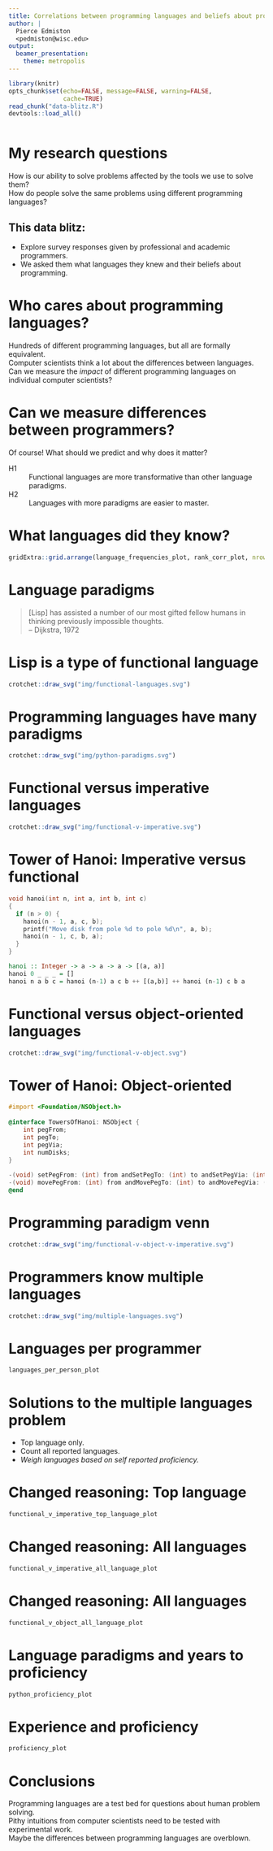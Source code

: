 ```yaml
---
title: Correlations between programming languages and beliefs about programming
author: |
  Pierce Edmiston  
  <pedmiston@wisc.edu>
output:
  beamer_presentation:
    theme: metropolis
---
```

```r
library(knitr)
opts_chunk$set(echo=FALSE, message=FALSE, warning=FALSE,
               cache=TRUE)
read_chunk("data-blitz.R")
devtools::load_all()
```
```r
```

# My research questions

How is our ability to solve problems affected by the tools we use to
solve them?  
How do people solve the same problems using different programming languages?

## This data blitz:
\vspace{0.1cm}

- Explore survey responses given by professional and academic programmers.  
- We asked them what languages they knew and their beliefs about programming.

# Who cares about programming languages?

Hundreds of different programming languages, but all are formally equivalent.  
Computer scientists think a lot about the differences between languages.  
Can we measure the *impact* of different programming languages on
individual computer scientists?
  
# Can we measure differences between programmers?

Of course! What should we predict and why does it matter?

H1
: Functional languages are more transformative than other language paradigms.

H2
: Languages with more paradigms are easier to master.

# What languages did they know?

```r
gridExtra::grid.arrange(language_frequencies_plot, rank_corr_plot, nrow = 1)
```

# Language paradigms

> [Lisp] has assisted a number of our most gifted fellow humans in thinking previously 
  impossible thoughts.  
> -- Dijkstra, 1972

# Lisp is a type of functional language

```r
crotchet::draw_svg("img/functional-languages.svg")
```

# Programming languages have many paradigms

```r
crotchet::draw_svg("img/python-paradigms.svg")
```

# Functional versus imperative languages

```r
crotchet::draw_svg("img/functional-v-imperative.svg")
```

# Tower of Hanoi: Imperative versus functional

```c
void hanoi(int n, int a, int b, int c)
{
  if (n > 0) {
    hanoi(n - 1, a, c, b);
    printf("Move disk from pole %d to pole %d\n", a, b);
    hanoi(n - 1, c, b, a);
  }
}
```

```haskell
hanoi :: Integer -> a -> a -> a -> [(a, a)]
hanoi 0 _ _ _ = []
hanoi n a b c = hanoi (n-1) a c b ++ [(a,b)] ++ hanoi (n-1) c b a
```

# Functional versus object-oriented languages

```r
crotchet::draw_svg("img/functional-v-object.svg")
```

# Tower of Hanoi: Object-oriented

```objective-c
#import <Foundation/NSObject.h>
 
@interface TowersOfHanoi: NSObject {
	int pegFrom;
	int pegTo;
	int pegVia;
	int numDisks;
}
 
-(void) setPegFrom: (int) from andSetPegTo: (int) to andSetPegVia: (int) via andSetNumDisks: (int) disks;
-(void) movePegFrom: (int) from andMovePegTo: (int) to andMovePegVia: (int) via andWithNumDisks: (int) disks;
@end
```

# Programming paradigm venn

```r
crotchet::draw_svg("img/functional-v-object-v-imperative.svg")
```

# Programmers know multiple languages

```r
crotchet::draw_svg("img/multiple-languages.svg")
```

# Languages per programmer

```r
languages_per_person_plot
```

# Solutions to the multiple languages problem

- Top language only.
- Count all reported languages.
- _Weigh languages based on self reported proficiency._

# Changed reasoning: Top language

```r
functional_v_imperative_top_language_plot
```

# Changed reasoning: All languages

```r
functional_v_imperative_all_language_plot
```

# Changed reasoning: All languages

```r
functional_v_object_all_language_plot
```

# Language paradigms and years to proficiency

```r
python_proficiency_plot
```

# Experience and proficiency

```r
proficiency_plot
```

# Conclusions

Programming languages are a test bed for questions about human problem solving.  
Pithy intuitions from computer scientists need to be tested with experimental work.  
Maybe the differences between programming languages are overblown.
